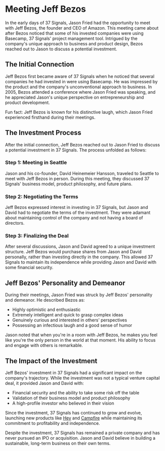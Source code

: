 
# Meeting Jeff Bezos

In the early days of 37 Signals, Jason Fried had the opportunity to meet with Jeff Bezos, the founder and CEO of Amazon. This meeting came about after Bezos noticed that some of his invested companies were using Basecamp, 37 Signals' project management tool. Intrigued by the company's unique approach to business and product design, Bezos reached out to Jason to discuss a potential investment.

## The Initial Connection

Jeff Bezos first became aware of 37 Signals when he noticed that several companies he had invested in were using Basecamp. He was impressed by the product and the company's unconventional approach to business. In 2005, Bezos attended a conference where Jason Fried was speaking, and he appreciated Jason's unique perspective on entrepreneurship and product development.

<Callout>
Fun fact: Jeff Bezos is known for his distinctive laugh, which Jason Fried experienced firsthand during their meetings.
</Callout>

## The Investment Process

After the initial connection, Jeff Bezos reached out to Jason Fried to discuss a potential investment in 37 Signals. The process unfolded as follows:

<Steps>

### Step 1: Meeting in Seattle
Jason and his co-founder, David Heinemeier Hansson, traveled to Seattle to meet with Jeff Bezos in person. During this meeting, they discussed 37 Signals' business model, product philosophy, and future plans.

### Step 2: Negotiating the Terms
Jeff Bezos expressed interest in investing in 37 Signals, but Jason and David had to negotiate the terms of the investment. They were adamant about maintaining control of the company and not having a board of directors.

### Step 3: Finalizing the Deal
After several discussions, Jason and David agreed to a unique investment structure. Jeff Bezos would purchase shares from Jason and David personally, rather than investing directly in the company. This allowed 37 Signals to maintain its independence while providing Jason and David with some financial security.

</Steps>

## Jeff Bezos' Personality and Demeanor

During their meetings, Jason Fried was struck by Jeff Bezos' personality and demeanor. He described Bezos as:

- Highly optimistic and enthusiastic
- Extremely intelligent and quick to grasp complex ideas
- Genuinely curious and interested in others' perspectives
- Possessing an infectious laugh and a good sense of humor

Jason noted that when you're in a room with Jeff Bezos, he makes you feel like you're the only person in the world at that moment. His ability to focus and engage with others is remarkable.

## The Impact of the Investment

Jeff Bezos' investment in 37 Signals had a significant impact on the company's trajectory. While the investment was not a typical venture capital deal, it provided Jason and David with:

- Financial security and the ability to take some risk off the table
- Validation of their business model and product philosophy
- A high-profile investor who believed in their vision

Since the investment, 37 Signals has continued to grow and evolve, launching new products like [Hey](/product-development-process/identifying-what-needs-to-exist) and [Campfire](/product-development-process/time-boxing-development) while maintaining its commitment to profitability and independence.

<Callout>
Despite the investment, 37 Signals has remained a private company and has never pursued an IPO or acquisition. Jason and David believe in building a sustainable, long-term business on their own terms.
</Callout>